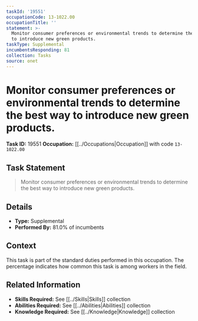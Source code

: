 ```yaml
---
taskId: '19551'
occupationCode: 13-1022.00
occupationTitle: ''
statement: >-
  Monitor consumer preferences or environmental trends to determine the best way
  to introduce new green products.
taskType: Supplemental
incumbentsResponding: 81
collection: Tasks
source: onet
---
```

# Monitor consumer preferences or environmental trends to determine the best way to introduce new green products.

**Task ID:** 19551
**Occupation:** [[../Occupations|Occupation]] with code `13-1022.00`

## Task Statement

> Monitor consumer preferences or environmental trends to determine the best way to introduce new green products.

## Details

- **Type:** Supplemental
- **Performed By:** 81.0% of incumbents

## Context

This task is part of the standard duties performed in this occupation. The percentage indicates how common this task is among workers in the field.

## Related Information

- **Skills Required:** See [[../Skills|Skills]] collection
- **Abilities Required:** See [[../Abilities|Abilities]] collection
- **Knowledge Required:** See [[../Knowledge|Knowledge]] collection
